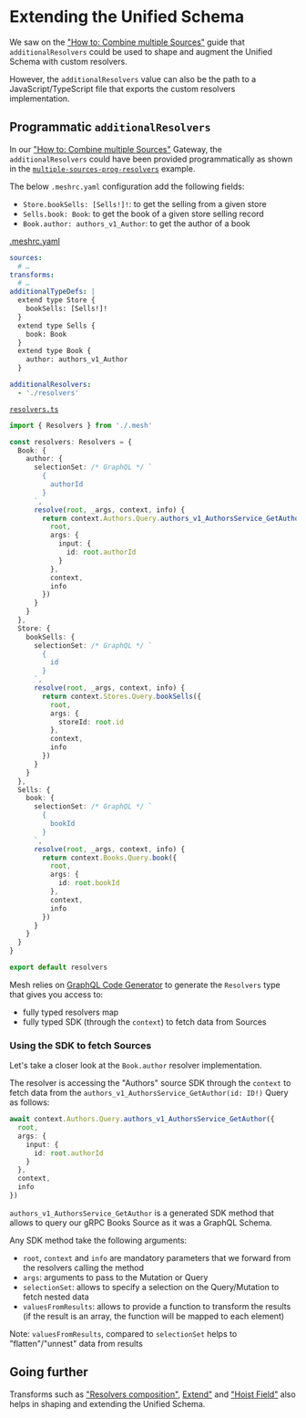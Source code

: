 
# Extending the Unified Schema

We saw on the ["How to: Combine multiple Sources"](../../docs/getting-started/combine-multiple-sources) guide that `additionalResolvers` could be used to shape and augment the Unified Schema with custom resolvers.

However, the `additionalResolvers` value can also be the path to a JavaScript/TypeScript file that exports the custom resolvers implementation.

## Programmatic `additionalResolvers`

In our ["How to: Combine multiple Sources"](../../docs/getting-started/combine-multiple-sources) Gateway, the `additionalResolvers` could have been provided programmatically as shown in the [`multiple-sources-prog-resolvers`](https://github.com/charlypoly/graphql-mesh-docs-first-gateway/tree/master/packages/multiple-sources-prog-resolvers) example.

The below `.meshrc.yaml` configuration add the following fields:

- `Store.bookSells: [Sells!]!`: to get the selling from a given store
- `Sells.book: Book`: to get the book of a given store selling record
- `Book.author: authors_v1_Author`: to get the author of a book

[.meshrc.yaml](https://github.com/charlypoly/graphql-mesh-docs-first-gateway/tree/master/packages/multiple-sources-prog-resolvers/.meshrc.yaml)

```yaml filename=".meshrc.yaml"
sources:
  # …
transforms:
  # …
additionalTypeDefs: |
  extend type Store {
    bookSells: [Sells!]!
  }
  extend type Sells {
    book: Book
  }
  extend type Book {
    author: authors_v1_Author
  }

additionalResolvers:
  - './resolvers'
```

[`resolvers.ts`](https://github.com/charlypoly/graphql-mesh-docs-first-gateway/tree/master/packages/multiple-sources-prog-resolvers/resolvers.ts)

```ts filename="resolvers.ts"
import { Resolvers } from './.mesh'

const resolvers: Resolvers = {
  Book: {
    author: {
      selectionSet: /* GraphQL */ `
        {
          authorId
        }
      `,
      resolve(root, _args, context, info) {
        return context.Authors.Query.authors_v1_AuthorsService_GetAuthor({
          root,
          args: {
            input: {
              id: root.authorId
            }
          },
          context,
          info
        })
      }
    }
  },
  Store: {
    bookSells: {
      selectionSet: /* GraphQL */ `
        {
          id
        }
      `,
      resolve(root, _args, context, info) {
        return context.Stores.Query.bookSells({
          root,
          args: {
            storeId: root.id
          },
          context,
          info
        })
      }
    }
  },
  Sells: {
    book: {
      selectionSet: /* GraphQL */ `
        {
          bookId
        }
      `,
      resolve(root, _args, context, info) {
        return context.Books.Query.book({
          root,
          args: {
            id: root.bookId
          },
          context,
          info
        })
      }
    }
  }
}

export default resolvers
```

Mesh relies on [GraphQL Code Generator](https://graphql-code-generator.com) to generate the `Resolvers` type that gives you access to:

- fully typed resolvers map
- fully typed SDK (through the `context`) to fetch data from Sources

### Using the SDK to fetch Sources

Let's take a closer look at the `Book.author` resolver implementation.

The resolver is accessing the "Authors" source SDK through the `context` to fetch data from the `authors_v1_AuthorsService_GetAuthor(id: ID!)` Query as follows:

```ts
await context.Authors.Query.authors_v1_AuthorsService_GetAuthor({
  root,
  args: {
    input: {
      id: root.authorId
    }
  },
  context,
  info
})
```

`authors_v1_AuthorsService_GetAuthor` is a generated SDK method that allows to query our gRPC Books Source as it was a GraphQL Schema.

Any SDK method take the following arguments:

- `root`, `context` and `info` are mandatory parameters that we forward from the resolvers calling the method
- `args`: arguments to pass to the Mutation or Query
- `selectionSet`: allows to specify a selection on the Query/Mutation to fetch nested data
- `valuesFromResults`: allows to provide a function to transform the results (if the result is an array, the function will be mapped to each element)

<Callout>Note: `valuesFromResults`, compared to `selectionSet` helps to "flatten"/"unnest" data from results</Callout>

## Going further

Transforms such as ["Resolvers composition"](/docs/transforms/resolvers-composition), [Extend"](/docs/transforms/extend) and ["Hoist Field"](/docs/transforms/hoist) also helps in shaping and extending the Unified Schema.
